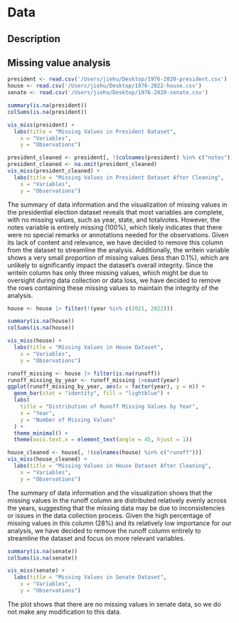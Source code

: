 # Data

## Description

## Missing value analysis


```r
president <- read.csv('/Users/jiehu/Desktop/1976-2020-president.csv')
house <- read.csv('/Users/jiehu/Desktop/1976-2022-house.csv')
senate <- read.csv('/Users/jiehu/Desktop/1976-2020-senate.csv')
```

```r
summary(is.na(president))
colSums(is.na(president))
```


```r
vis_miss(president) +
  labs(title = "Missing Values in President Dataset",
    x = "Variables",
    y = "Observations")

president_cleaned <- president[, !(colnames(president) %in% c("notes"))]
president_cleaned <- na.omit(president_cleaned)
vis_miss(president_cleaned) +
  labs(title = "Missing Values in President Dataset After Cleaning",
    x = "Variables",
    y = "Observations")
```
The summary of data information and the visualization of missing values in the presidential election dataset reveals that most variables are complete, with no missing values, such as year, state, and totalvotes. However, the notes variable is entirely missing (100%), which likely indicates that there were no special remarks or annotations needed for the observations. Given its lack of content and relevance, we have decided to remove this column from the dataset to streamline the analysis. Additionally, the writein variable shows a very small proportion of missing values (less than 0.1%), which are unlikely to significantly impact the dataset’s overall integrity. Since the writein column has only three missing values, which might be due to oversight during data collection or data loss, we have decided to remove the rows containing these missing values to maintain the integrity of the analysis.

```r
house <- house |> filter(!(year %in% c(2021, 2022)))

summary(is.na(house))
colSums(is.na(house))
```

```r
vis_miss(house) +
  labs(title = "Missing Values in House Dataset",
    x = "Variables",
    y = "Observations")

runoff_missing <- house |> filter(is.na(runoff))
runoff_missing_by_year <- runoff_missing |>count(year)
ggplot(runoff_missing_by_year, aes(x = factor(year), y = n)) +
  geom_bar(stat = "identity", fill = "lightblue") +
  labs(
    title = "Distribution of Runoff Missing Values by Year",
    x = "Year",
    y = "Number of Missing Values"
  ) +
  theme_minimal() +
  theme(axis.text.x = element_text(angle = 45, hjust = 1))

house_cleaned <- house[, !(colnames(house) %in% c("runoff"))]
vis_miss(house_cleaned) +
  labs(title = "Missing Values in House Dataset After Cleaning",
    x = "Variables",
    y = "Observations")
```
The summary of data information and the visualization shows that the missing values in the runoff column are distributed relatively evenly across the years, suggesting that the missing data may be due to inconsistencies or issues in the data collection process. Given the high percentage of missing values in this column (28%) and its relatively low importance for our analysis, we have decided to remove the runoff column entirely to streamline the dataset and focus on more relevant variables.

```r
summary(is.na(senate))
colSums(is.na(senate))
```

```r
vis_miss(senate) +
  labs(title = "Missing Values in Senate Dataset",
    x = "Variables",
    y = "Observations")
```
The plot shows that there are no missing values in senate data, so we do not make any modification to this data. 